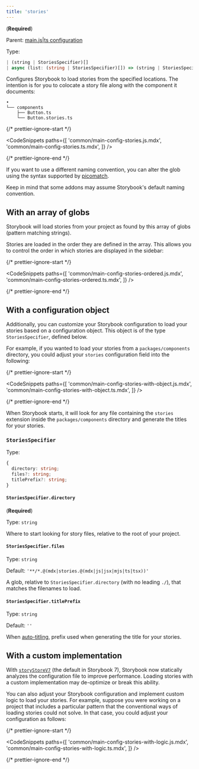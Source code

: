 ```yaml
---
title: 'stories'
---
```


(**Required**)

Parent: [main.js|ts configuration](./main-config.md)

Type:

```ts
| (string | StoriesSpecifier)[]
| async (list: (string | StoriesSpecifier)[]) => (string | StoriesSpecifier)[]
```

Configures Storybook to load stories from the specified locations. The intention is for you to colocate a story file along with the component it documents:

```
•
└── components
    ├── Button.ts
    └── Button.stories.ts
```

{/* prettier-ignore-start */}

<CodeSnippets
  paths={[
    'common/main-config-stories.js.mdx',
    'common/main-config-stories.ts.mdx',
  ]}
/>

{/* prettier-ignore-end */}

<Callout variant="info" icon="💡">

If you want to use a different naming convention, you can alter the glob using the syntax supported by [picomatch](https://github.com/micromatch/picomatch#globbing-features).

Keep in mind that some addons may assume Storybook's default naming convention.

</Callout>

## With an array of globs

Storybook will load stories from your project as found by this array of globs (pattern matching strings).

Stories are loaded in the order they are defined in the array. This allows you to control the order in which stories are displayed in the sidebar:

{/* prettier-ignore-start */}

<CodeSnippets
  paths={[
    'common/main-config-stories-ordered.js.mdx',
    'common/main-config-stories-ordered.ts.mdx',
  ]}
/>

{/* prettier-ignore-end */}

## With a configuration object

Additionally, you can customize your Storybook configuration to load your stories based on a configuration object. This object is of the type `StoriesSpecifier`, defined below.

For example, if you wanted to load your stories from a `packages/components` directory, you could adjust your `stories` configuration field into the following:

{/* prettier-ignore-start */}

<CodeSnippets
  paths={[
    'common/main-config-stories-with-object.js.mdx',
    'common/main-config-stories-with-object.ts.mdx',
  ]}
/>

{/* prettier-ignore-end */}

When Storybook starts, it will look for any file containing the `stories` extension inside the `packages/components` directory and generate the titles for your stories.

### `StoriesSpecifier`

Type:

```ts
{
  directory: string;
  files?: string;
  titlePrefix?: string;
}
```

#### `StoriesSpecifier.directory`

(**Required**)

Type: `string`

Where to start looking for story files, relative to the root of your project.

#### `StoriesSpecifier.files`

Type: `string`

Default: `'**/*.@(mdx|stories.@(mdx|js|jsx|mjs|ts|tsx))'`

A glob, relative to `StoriesSpecifier.directory` (with no leading `./`), that matches the filenames to load.

#### `StoriesSpecifier.titlePrefix`

Type: `string`

Default: `''`

When [auto-titling](../configure/sidebar-and-urls.md#csf-30-auto-titles), prefix used when generating the title for your stories.

## With a custom implementation

<Callout variant="info" icon="💡">

With [`storyStoreV7`](./main-config-features.md#storystorev7) (the default in Storybook 7), Storybook now statically analyzes the configuration file to improve performance. Loading stories with a custom implementation may de-optimize or break this ability.

</Callout>

You can also adjust your Storybook configuration and implement custom logic to load your stories. For example, suppose you were working on a project that includes a particular pattern that the conventional ways of loading stories could not solve. In that case, you could adjust your configuration as follows:

{/* prettier-ignore-start */}

<CodeSnippets
  paths={[
    'common/main-config-stories-with-logic.js.mdx',
    'common/main-config-stories-with-logic.ts.mdx',
  ]}
/>

{/* prettier-ignore-end */}
